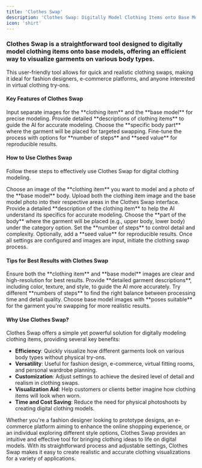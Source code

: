 ---
title: 'Clothes Swap'
description: 'Clothes Swap: Digitally Model Clothing Items onto Base Models'
icon: 'shirt'
---

### Clothes Swap is a straightforward tool designed to digitally model clothing items onto base models, offering an efficient way to visualize garments on various body types.

This user-friendly tool allows for quick and realistic clothing swaps, making it ideal for fashion designers, e-commerce platforms, and anyone interested in virtual clothing try-ons.

#### Key Features of Clothes Swap
<CardGroup cols={2}>
  <Card title="Dual Image Input" icon="images">
    Input separate images for the **clothing item** and the **base model** for precise modeling.
  </Card>
  <Card title="Garment Description" icon="comment-alt">
    Provide detailed **descriptions of clothing items** to guide the AI for accurate modeling.
  </Card>
  <Card title="Category Selection" icon="list-ul">
    Choose the **specific body part** where the garment will be placed for targeted swapping.
  </Card>
  <Card title="Adjustable Settings" icon="sliders">
    Fine-tune the process with options for **number of steps** and **seed value** for reproducible results.
  </Card>
</CardGroup>

#### How to Use Clothes Swap

Follow these steps to effectively use Clothes Swap for digital clothing modeling.

<AccordionGroup>
  <Accordion title="Step 1: Select Images" icon="image">
    Choose an image of the **clothing item** you want to model and a photo of the **base model** body.
  </Accordion>
  <Accordion title="Step 2: Input Images" icon="upload">
    Upload both the clothing item image and the base model photo into their respective areas in the Clothes Swap interface.
  </Accordion>
  <Accordion title="Step 3: Describe the Garment" icon="pen">
    Provide a detailed **description of the clothing item** to help the AI understand its specifics for accurate modeling.
  </Accordion>
  <Accordion title="Step 4: Select Category" icon="tag">
    Choose the **part of the body** where the garment will be placed (e.g., upper body, lower body) under the category option.
  </Accordion>
  <Accordion title="Step 5: Adjust Settings" icon="cogs">
    Set the **number of steps** to control detail and complexity. Optionally, add a **seed value** for reproducible results.
  </Accordion>
  <Accordion title="Step 6: Execute the Swap" icon="magic">
    Once all settings are configured and images are input, initiate the clothing swap process.
  </Accordion>
</AccordionGroup>

#### Tips for Best Results with Clothes Swap

<AccordionGroup>
  <Accordion title="Use High-Quality Images" icon="image">
    Ensure both the **clothing item** and **base model** images are clear and high-resolution for best results.
  </Accordion>
  <Accordion title="Be Specific in Descriptions" icon="comment-dots">
    Provide **detailed garment descriptions**, including color, texture, and style, to guide the AI more accurately.
  </Accordion>
  <Accordion title="Experiment with Steps" icon="redo">
    Try different **numbers of steps** to find the right balance between processing time and detail quality.
  </Accordion>
  <Accordion title="Consider Body Positioning" icon="child">
    Choose base model images with **poses suitable** for the garment you're swapping for more realistic results.
  </Accordion>
</AccordionGroup>

#### Why Use Clothes Swap?

Clothes Swap offers a simple yet powerful solution for digitally modeling clothing items, providing several key benefits:

- **Efficiency**: Quickly visualize how different garments look on various body types without physical try-ons.
- **Versatility**: Useful for fashion design, e-commerce, virtual fitting rooms, and personal wardrobe planning.
- **Customization**: Adjust settings to achieve the desired level of detail and realism in clothing swaps.
- **Visualization Aid**: Help customers or clients better imagine how clothing items will look when worn.
- **Time and Cost Saving**: Reduce the need for physical photoshoots by creating digital clothing models.

Whether you're a fashion designer looking to prototype designs, an e-commerce platform aiming to enhance the online shopping experience, or an individual exploring different style options, Clothes Swap provides an intuitive and effective tool for bringing clothing ideas to life on digital models. With its straightforward process and adjustable settings, Clothes Swap makes it easy to create realistic and accurate clothing visualizations for a variety of applications.
